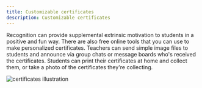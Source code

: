 ```yaml
---
title: Customizable certificates
description: Customizable certificates
---
```


Recognition can provide supplemental extrinsic motivation to students in a positive and fun way. There are also free online tools that you can use to make personalized certificates. Teachers can send simple image files to students and announce via group chats or message boards who's received the certificates. Students can print their certificates at home and collect them, or take a photo of the certificates they're collecting.

<Row>
  <Column colMd={2} colLg={3}>

![certificates illustration](images/certificates-contenttop.jpg)

  </Column>
</Row>
